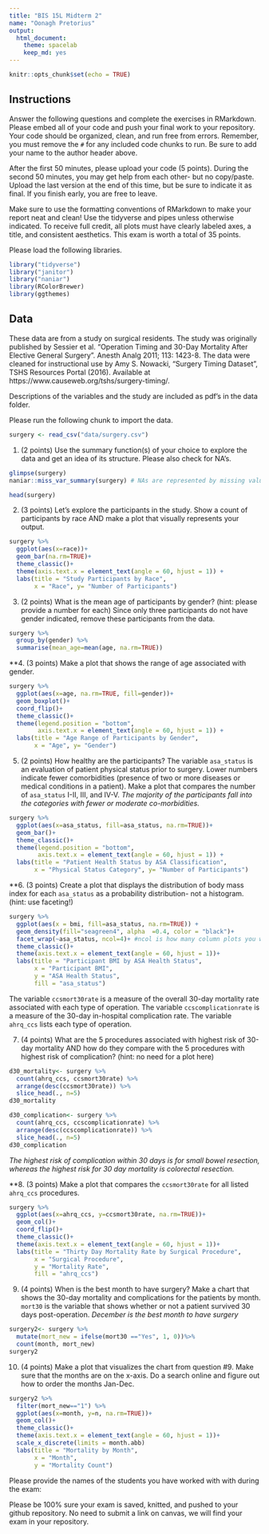 ```yaml
---
title: "BIS 15L Midterm 2"
name: "Oonagh Pretorius"
output:
  html_document: 
    theme: spacelab
    keep_md: yes
---
```


```r
knitr::opts_chunk$set(echo = TRUE)
```

## Instructions
Answer the following questions and complete the exercises in RMarkdown. Please embed all of your code and push your final work to your repository. Your code should be organized, clean, and run free from errors. Remember, you must remove the `#` for any included code chunks to run. Be sure to add your name to the author header above.  

After the first 50 minutes, please upload your code (5 points). During the second 50 minutes, you may get help from each other- but no copy/paste. Upload the last version at the end of this time, but be sure to indicate it as final. If you finish early, you are free to leave.

Make sure to use the formatting conventions of RMarkdown to make your report neat and clean! Use the tidyverse and pipes unless otherwise indicated. To receive full credit, all plots must have clearly labeled axes, a title, and consistent aesthetics. This exam is worth a total of 35 points. 

Please load the following libraries.
```r
library("tidyverse")
library("janitor")
library("naniar")
library(RColorBrewer)
library(ggthemes)
```

## Data
These data are from a study on surgical residents. The study was originally published by Sessier et al. “Operation Timing and 30-Day Mortality After Elective General Surgery”. Anesth Analg 2011; 113: 1423-8. The data were cleaned for instructional use by Amy S. Nowacki, “Surgery Timing Dataset”, TSHS Resources Portal (2016). Available at https://www.causeweb.org/tshs/surgery-timing/.

Descriptions of the variables and the study are included as pdf's in the data folder.  

Please run the following chunk to import the data.
```r
surgery <- read_csv("data/surgery.csv")
```

1. (2 points) Use the summary function(s) of your choice to explore the data and get an idea of its structure. Please also check for NA's.
```r
glimpse(surgery)
naniar::miss_var_summary(surgery) # NAs are represented by missing values.
```
```r
head(surgery)
```

2. (3 points) Let's explore the participants in the study. Show a count of participants by race AND make a plot that visually represents your output.
```r
surgery %>% 
  ggplot(aes(x=race))+
  geom_bar(na.rm=TRUE)+ 
  theme_classic()+
  theme(axis.text.x = element_text(angle = 60, hjust = 1)) +
  labs(title = "Study Participants by Race",
       x = "Race", y= "Number of Participants")
```


3. (2 points) What is the mean age of participants by gender? (hint: please provide a number for each) Since only three participants do not have gender indicated, remove these participants from the data.
```r
surgery %>%
  group_by(gender) %>% 
  summarise(mean_age=mean(age, na.rm=TRUE))
```

**4. (3 points) Make a plot that shows the range of age associated with gender.
```r
surgery %>% 
  ggplot(aes(x=age, na.rm=TRUE, fill=gender))+
  geom_boxplot()+
  coord_flip()+
  theme_classic()+
  theme(legend.position = "bottom",
        axis.text.x = element_text(angle = 60, hjust = 1)) +
  labs(title = "Age Range of Participants by Gender",
       x = "Age", y= "Gender")
```


5. (2 points) How healthy are the participants? The variable `asa_status` is an evaluation of patient physical status prior to surgery. Lower numbers indicate fewer comorbidities (presence of two or more diseases or medical conditions in a patient). Make a plot that compares the number of `asa_status` I-II, III, and IV-V. *The majority of the participants fall into the categories with fewer or moderate co-morbidities.* 
```r
surgery %>% 
  ggplot(aes(x=asa_status, fill=asa_status, na.rm=TRUE))+
  geom_bar()+
  theme_classic()+
  theme(legend.position = "bottom",
        axis.text.x = element_text(angle = 60, hjust = 1)) +
  labs(title = "Patient Health Status by ASA Classification",
       x = "Physical Status Category", y= "Number of Participants")
```


**6. (3 points) Create a plot that displays the distribution of body mass index for each `asa_status` as a probability distribution- not a histogram. (hint: use faceting!)

```r
surgery %>% 
  ggplot(aes(x = bmi, fill=asa_status, na.rm=TRUE)) +
  geom_density(fill="seagreen4", alpha  =0.4, color = "black")+
  facet_wrap(~asa_status, ncol=4)+ #ncol is how many column plots you want per line
  theme_classic()+
  theme(axis.text.x = element_text(angle = 60, hjust = 1))+
  labs(title = "Participant BMI by ASA Health Status",
       x = "Participant BMI",
       y = "ASA Health Status",
       fill = "asa_status")
```

The variable `ccsmort30rate` is a measure of the overall 30-day mortality rate associated with each type of operation. The variable `ccscomplicationrate` is a measure of the 30-day in-hospital complication rate. The variable `ahrq_ccs` lists each type of operation.  

7. (4 points) What are the 5 procedures associated with highest risk of 30-day mortality AND how do they compare with the 5 procedures with highest risk of complication? (hint: no need for a plot here)
```r
d30_mortality<- surgery %>% 
  count(ahrq_ccs, ccsmort30rate) %>% 
  arrange(desc(ccsmort30rate)) %>% 
  slice_head(., n=5)
d30_mortality
```

```r
d30_complication<- surgery %>% 
  count(ahrq_ccs, ccscomplicationrate) %>% 
  arrange(desc(ccscomplicationrate)) %>% 
  slice_head(., n=5)
d30_complication
```
*The highest risk of complication within 30 days is for small bowel resection, whereas the highest risk for 30 day mortality is colorectal resection.* 

**8. (3 points) Make a plot that compares the `ccsmort30rate` for all listed `ahrq_ccs` procedures.
```r
surgery %>% 
  ggplot(aes(x=ahrq_ccs, y=ccsmort30rate, na.rm=TRUE))+
  geom_col()+
  coord_flip()+
  theme_classic()+
  theme(axis.text.x = element_text(angle = 60, hjust = 1))+
  labs(title = "Thirty Day Mortality Rate by Surgical Procedure",
       x = "Surgical Procedure",
       y = "Mortality Rate",
       fill = "ahrq_ccs")
```


9. (4 points) When is the best month to have surgery? Make a chart that shows the 30-day mortality and complications for the patients by month. `mort30` is the variable that shows whether or not a patient survived 30 days post-operation. *December is the best month to have surgery*

```r
surgery2<- surgery %>%
  mutate(mort_new = ifelse(mort30 =="Yes", 1, 0))%>%
  count(month, mort_new)
surgery2
```



10. (4 points) Make a plot that visualizes the chart from question #9. Make sure that the months are on the x-axis. Do a search online and figure out how to order the months Jan-Dec.

```r
surgery2 %>% 
  filter(mort_new=="1") %>% 
  ggplot(aes(x=month, y=n, na.rm=TRUE))+
  geom_col()+
  theme_classic()+
  theme(axis.text.x = element_text(angle = 60, hjust = 1))+
  scale_x_discrete(limits = month.abb)
  labs(title = "Mortality by Month",
       x = "Month",
       y = "Mortality Count")
```

Please provide the names of the students you have worked with with during the exam:

Please be 100% sure your exam is saved, knitted, and pushed to your github repository. No need to submit a link on canvas, we will find your exam in your repository.